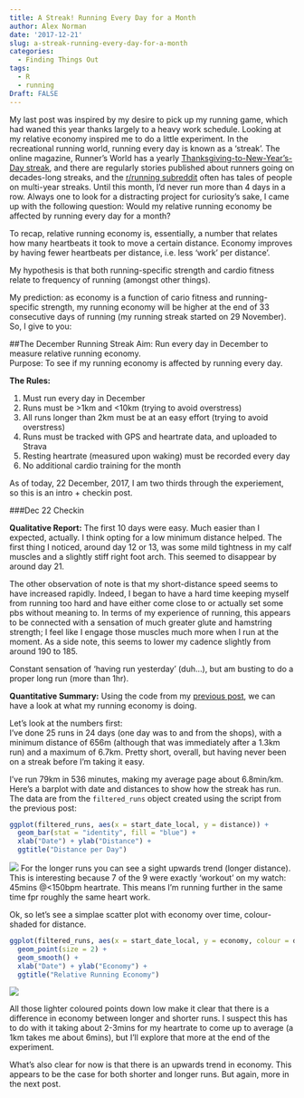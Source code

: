 ```yaml
---
title: A Streak! Running Every Day for a Month
author: Alex Norman
date: '2017-12-21'
slug: a-streak-running-every-day-for-a-month
categories:
  - Finding Things Out
tags:
  - R
  - running
Draft: FALSE
---
```

My last post was inspired by my desire to pick up my running game, which had waned this year thanks largely to a heavy work schedule. Looking at my relative economy inspired me to do a little experiment. In the recreational running world, running every day is known as a 'streak'. The online magazine, Runner's World has a yearly [Thanksgiving-to-New-Year's-Day streak](https://www.runnersworld.com/rwrunstreak), and there are regularly stories published about runners going on decades-long streaks, and the [r/running subreddit](https://www.reddit.com/r/running/) often has tales of people on multi-year streaks. Until this month, I'd never run more than 4 days in a row. Always one to look for a distracting project for curiosity's sake, I came up with the following question: Would my relative running economy be affected by running every day for a month?

To recap, relative running economy is, essentially, a number that relates how many heartbeats it took to move a certain distance. Economy improves by having fewer heartbeats per distance, i.e. less 'work' per distance'.

My hypothesis is that both running-specific strength and cardio fitness relate to frequency of running (amongst other things). 

My prediction: as economy is a function of cario fitness and running-specific strength, my running economy will be higher at the end of 33 consecutive days of running (my running streak started on 29 November). So, I give to you:

##The December Running Streak
Aim: Run every day in December to measure relative running economy.  
Purpose: To see if my running economy is affected by running every day.

**The Rules:**    

1. Must run every day in December
1. Runs must be >1km and <10km (trying to avoid overstress)
1. All runs longer than 2km must be at an easy effort (trying to avoid overstress) 
1. Runs must be tracked with GPS and heartrate data, and uploaded to Strava
1. Resting heartrate (measured upon waking) must be recorded every day
1. No additional cardio training for the month

As of today, 22 December, 2017, I am two thirds through the experiement, so this is an intro + checkin post.

###Dec 22 Checkin

**Qualitative Report:** The first 10 days were easy. Much easier than I expected, actually. I think opting for a low minimum distance helped. The first thing I noticed, around day 12 or 13, was some mild tightness in my calf muscles and a slightly stiff right foot arch. This seemed to disappear by around day 21. 

The other observation of note is that my short-distance speed seems to have increased rapidly. Indeed, I began to have a hard time keeping myself from running too hard and have either come close to or actually set some pbs without meaning to. In terms of my experience of running, this appears to be connected with a sensation of much greater glute and hamstring strength; I feel like I engage those muscles much more when I run at the moment. As a side note, this seems to lower my cadence slightly from around 190 to 185.

Constant sensation of 'having run yesterday' (duh...), but am busting to do a proper long run (more than 1hr).

**Quantitative Summary:** Using the code from my [previous post](https://www.dralexnorman.net/post/running-and-playing-with-r/), we can have a look at what my running economy is doing.

Let's look at the numbers first:  
I've done 25 runs in 24 days (one day was to and from the shops), with a minimum distance of 656m (although that was immediately after a 1.3km run) and a maximum of 6.7km. Pretty short, overall, but having never been on a streak before I'm taking it easy.

I've run 79km in 536 minutes, making my average page about 6.8min/km.
Here's a barplot with date and distances to show how the streak has run. The data are from the `filtered_runs` object created using the script from the previous post:
``` r
ggplot(filtered_runs, aes(x = start_date_local, y = distance)) + 
  geom_bar(stat = "identity", fill = "blue") +
  xlab("Date") + ylab("Distance") +
  ggtitle("Distance per Day")
```
![](/img/22nd_distance.jpeg)
For the longer runs you can see a sight upwards trend (longer distance). This is interesting because 7 of the 9 were exactly 'workout' on my watch: 45mins @<150bpm heartrate. This means I'm running further in the same time fpr roughly the same heart work. 

Ok, so let's see a simplae scatter plot with economy over time, colour-shaded for distance.
``` r
ggplot(filtered_runs, aes(x = start_date_local, y = economy, colour = distance)) +
  geom_point(size = 2) +
  geom_smooth() +
  xlab("Date") + ylab("Economy") + 
  ggtitle("Relative Running Economy")
```
![](/img/22nd_economy.jpeg)

All those lighter coloured points down low make it clear that there is a difference in economy between longer and shorter runs. I suspect this has to do with it taking about 2-3mins for my heartrate to come up to average (a 1km takes me about 6mins), but I'll explore that more at the end of the experiment. 

What's also clear for now is that there is an upwards trend in economy. This appears to be the case for both shorter and longer runs. But again, more in the next post.